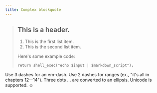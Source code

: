 ```yaml
---
title: Complex blockquote
---
```


> ## This is a header.
>
> 1.  This is the first list item.
> 2.  This is the second list item.
>
> Here's some example code:
>```
>return shell_exec("echo $input | $markdown_script");
>```

Use 3 dashes for an em-dash. Use 2 dashes for ranges (ex., "it's all
in chapters 12--14"). Three dots ... are converted to an ellipsis.
Unicode is supported. ☺
